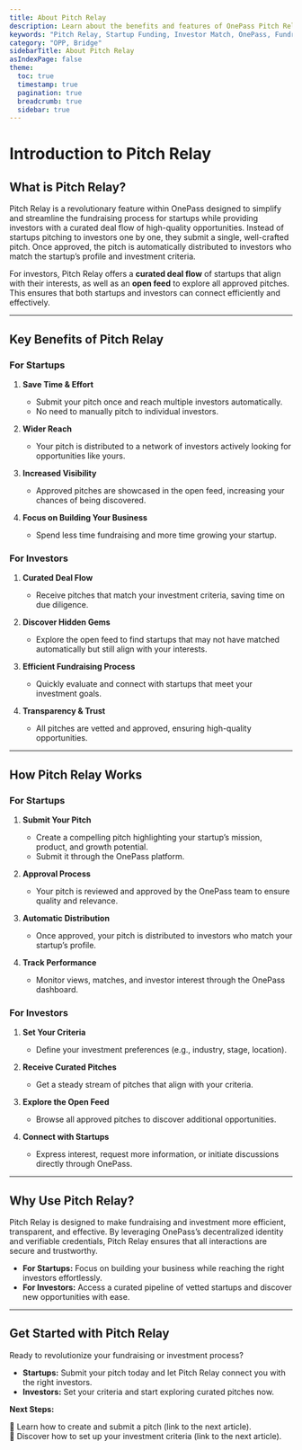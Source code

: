 ```yaml
---
title: About Pitch Relay
description: Learn about the benefits and features of OnePass Pitch Relay for startups and investors.
keywords: "Pitch Relay, Startup Funding, Investor Match, OnePass, Fundraising"
category: "OPP, Bridge"
sidebarTitle: About Pitch Relay
asIndexPage: false
theme:
  toc: true
  timestamp: true
  pagination: true
  breadcrumb: true
  sidebar: true
---
```


# Introduction to Pitch Relay

## What is Pitch Relay?

Pitch Relay is a revolutionary feature within OnePass designed to simplify and streamline the fundraising process for startups while providing investors with a curated deal flow of high-quality opportunities. Instead of startups pitching to investors one by one, they submit a single, well-crafted pitch. Once approved, the pitch is automatically distributed to investors who match the startup’s profile and investment criteria.  

For investors, Pitch Relay offers a **curated deal flow** of startups that align with their interests, as well as an **open feed** to explore all approved pitches. This ensures that both startups and investors can connect efficiently and effectively.  

---

## Key Benefits of Pitch Relay

### For Startups

1. **Save Time & Effort**  
   - Submit your pitch once and reach multiple investors automatically.  
   - No need to manually pitch to individual investors.  

2. **Wider Reach**  
   - Your pitch is distributed to a network of investors actively looking for opportunities like yours.  

3. **Increased Visibility**  
   - Approved pitches are showcased in the open feed, increasing your chances of being discovered.  

4. **Focus on Building Your Business**  
   - Spend less time fundraising and more time growing your startup.  

### For Investors

1. **Curated Deal Flow**  
   - Receive pitches that match your investment criteria, saving time on due diligence.  

2. **Discover Hidden Gems**  
   - Explore the open feed to find startups that may not have matched automatically but still align with your interests.  

3. **Efficient Fundraising Process**  
   - Quickly evaluate and connect with startups that meet your investment goals.  

4. **Transparency & Trust**  
   - All pitches are vetted and approved, ensuring high-quality opportunities.  

---

## How Pitch Relay Works

### For Startups

1. **Submit Your Pitch**  
   - Create a compelling pitch highlighting your startup’s mission, product, and growth potential.  
   - Submit it through the OnePass platform.  

2. **Approval Process**  
   - Your pitch is reviewed and approved by the OnePass team to ensure quality and relevance.  

3. **Automatic Distribution**  
   - Once approved, your pitch is distributed to investors who match your startup’s profile.  

4. **Track Performance**  
   - Monitor views, matches, and investor interest through the OnePass dashboard.  

### For Investors

1. **Set Your Criteria**  
   - Define your investment preferences (e.g., industry, stage, location).  

2. **Receive Curated Pitches**  
   - Get a steady stream of pitches that align with your criteria.  

3. **Explore the Open Feed**  
   - Browse all approved pitches to discover additional opportunities.  

4. **Connect with Startups**  
   - Express interest, request more information, or initiate discussions directly through OnePass.  

---

## Why Use Pitch Relay?

Pitch Relay is designed to make fundraising and investment more efficient, transparent, and effective. By leveraging OnePass’s decentralized identity and verifiable credentials, Pitch Relay ensures that all interactions are secure and trustworthy.  

- **For Startups:** Focus on building your business while reaching the right investors effortlessly.  
- **For Investors:** Access a curated pipeline of vetted startups and discover new opportunities with ease.  

---

## Get Started with Pitch Relay

Ready to revolutionize your fundraising or investment process?  

- **Startups:** Submit your pitch today and let Pitch Relay connect you with the right investors.  
- **Investors:** Set your criteria and start exploring curated pitches now.  

**Next Steps:**  

🔹 Learn how to create and submit a pitch (link to the next article).  
🔹 Discover how to set up your investment criteria (link to the next article).  
